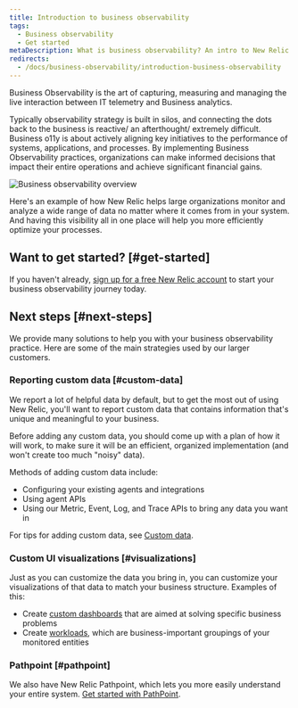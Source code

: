 ```yaml
---
title: Introduction to business observability
tags:
  - Business observability
  - Get started
metaDescription: What is business observability? An intro to New Relic business observability.
redirects: 
  - /docs/business-observability/introduction-business-observability
---
```




Business Observability is the art of capturing, measuring and managing the live interaction between IT telemetry and Business analytics.

Typically observability strategy is built in silos, and connecting the dots back to the business is reactive/ an afterthought/ extremely difficult. Business o11y is about actively aligning key initiatives to the performance of systems, applications, and processes.
By implementing Business Observability practices, organizations can make informed decisions that impact their entire operations and achieve significant financial gains.

<img
    title="Business observability overview"
    alt="Business observability overview"
    src={overview}
/>

<figcaption>
Here's an example of how New Relic helps large organizations monitor and analyze a wide range of data no matter where it comes from in your system. And having this visibility all in one place will help you more efficiently optimize your processes.  
</figcaption>

## Want to get started? [#get-started]

If you haven't already, [sign up for a free New Relic account](https://newrelic.com/signup) to start your business observability journey today. 

## Next steps [#next-steps]

We provide many solutions to help you with your business observability practice. Here are some of the main strategies used by our larger customers. 

### Reporting custom data [#custom-data]

We report a lot of helpful data by default, but to get the most out of using New Relic, you'll want to report custom data that contains information that's unique and meaningful to your business. 

Before adding any custom data, you should come up with a plan of how it will work, to make sure it will be an efficient, organized implementation (and won't create too much "noisy" data).

Methods of adding custom data include: 

* Configuring your existing agents and integrations
* Using agent APIs
* Using our Metric, Event, Log, and Trace APIs to bring any data you want in

For tips for adding custom data, see [Custom data](/docs/data-apis/custom-data/get-custom-data-from-any-source).

### Custom UI visualizations [#visualizations]

Just as you can customize the data you bring in, you can customize your visualizations of that data to match your business structure. Examples of this: 

* Create [custom dashboards](/docs/query-your-data/explore-query-data/dashboards/introduction-dashboards) that are aimed at solving specific business problems
* Create [workloads](/docs/new-relic-solutions/new-relic-one/workloads/use-workloads), which are business-important groupings of your monitored entities 

### Pathpoint [#pathpoint]

We also have New Relic Pathpoint, which lets you more easily understand your entire system. [Get started with PathPoint](/docs/business-observability/pathpoint).
